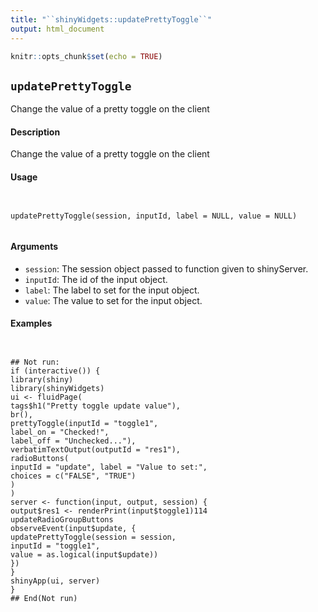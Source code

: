```yaml
---
title: "``shinyWidgets::updatePrettyToggle``"
output: html_document
---
```


```r
knitr::opts_chunk$set(echo = TRUE)
```


## ``updatePrettyToggle``
Change the value of a pretty toggle on the client

#### Description

Change the value of a pretty toggle on the client

#### Usage
<pre><code>

updatePrettyToggle(session, inputId, label = NULL, value = NULL)

</code></pre>
#### Arguments

* ``session``:  The session object passed to function given to shinyServer.
* ``inputId``:   The id of the input object.
* ``label``: The label to set for the input object.
* ``value``: The value to set for the input object.

#### Examples
<pre><code>

## Not run:
if (interactive()) {
library(shiny)
library(shinyWidgets)
ui <- fluidPage(
tags$h1("Pretty toggle update value"),
br(),
prettyToggle(inputId = "toggle1",
label_on = "Checked!",
label_off = "Unchecked..."),
verbatimTextOutput(outputId = "res1"),
radioButtons(
inputId = "update", label = "Value to set:",
choices = c("FALSE", "TRUE")
)
)
server <- function(input, output, session) {
output$res1 <- renderPrint(input$toggle1)114
updateRadioGroupButtons
observeEvent(input$update, {
updatePrettyToggle(session = session,
inputId = "toggle1",
value = as.logical(input$update))
})
}
shinyApp(ui, server)
}
## End(Not run)
</code></pre>